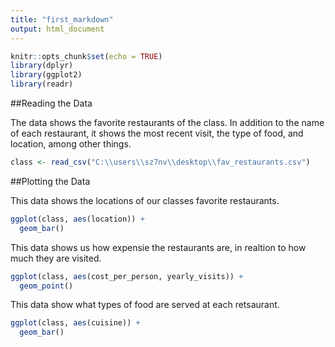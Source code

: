 ---
title: "first_markdown"
output: html_document
---

```{r setup, include=FALSE}
knitr::opts_chunk$set(echo = TRUE)
library(dplyr)
library(ggplot2)
library(readr)
```

##Reading the Data

The data shows the favorite restaurants of the class. In addition to the name of each restaurant, it shows the most recent visit, the type of food, and location, among other things.

```{r}
class <- read_csv("C:\\users\\sz7nv\\desktop\\fav_restaurants.csv")
```


##Plotting the Data

This data shows the locations of our classes favorite restaurants.
```{r}
ggplot(class, aes(location)) +
  geom_bar()
```

This data shows us how expensie the restaurants are, in realtion to how much they are visited.
```{r}
ggplot(class, aes(cost_per_person, yearly_visits)) +
  geom_point()
```

This data show what types of food are served at each retsaurant.
```{r}
ggplot(class, aes(cuisine)) +
  geom_bar()
```





